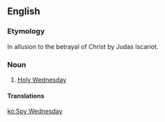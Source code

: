 ==English==

===Etymology===
In allusion to the betrayal of Christ by Judas Iscariot.

===Noun===
{{en-noun|head=[[spy|Spy]] [[Wednesday]]}}

# {{lb|en|Ireland}} [[Holy Wednesday]]

====Translations====
{{trans-see|Holy Wednesday}}

[[ko:Spy Wednesday]]